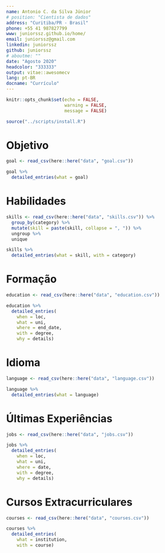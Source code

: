 ```yaml
---
name: Antonio C. da Silva Júnior
# position: "Cientista de dados"
address: "Curitiba/PR - Brasil"
phone: +55 41 987827799
www: juniorssz.github.io/home/
email: juniorssz@gmail.com
linkedin: juniorssz
github: juniorssz
# aboutme: ""
date: "Agosto 2020"
headcolor: "333333"
output: vitae::awesomecv
lang: pt-BR
docname: "Currículo"
---
```


```r
knitr::opts_chunk$set(echo = FALSE, 
                      warning = FALSE,
                      message = FALSE)

source("../scripts/install.R")
```

# Objetivo
```r
goal <- read_csv(here::here("data", "goal.csv"))

goal %>% 
  detailed_entries(what = goal)
```


# Habilidades
```r
skills <- read_csv(here::here("data", "skills.csv")) %>% 
  group_by(category) %>% 
  mutate(skill = paste(skill, collapse = ", ")) %>% 
  ungroup %>% 
  unique

skills %>% 
  detailed_entries(what = skill, with = category)
```


# Formação
```r
education <- read_csv(here::here("data", "education.csv"))

education %>% 
  detailed_entries( 
    when = loc,
    what = uni,
    where = end_date,
    with = degree,
    why = details)
```


# Idioma
```r
language <- read_csv(here::here("data", "language.csv"))

language %>% 
  detailed_entries(what = language)
```


# Últimas Experiências
```r
jobs <- read_csv(here::here("data", "jobs.csv"))

jobs %>% 
  detailed_entries( 
    when = loc,
    what = uni,
    where = date,
    with = degree,
    why = details)
```


# Cursos Extracurriculares
```r
courses <- read_csv(here::here("data", "courses.csv"))

courses %>% 
  detailed_entries(
    what = institution,
    with = course)
```